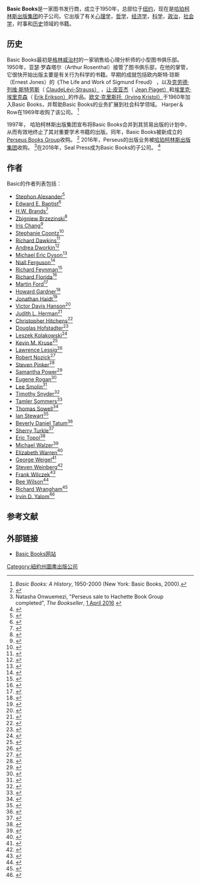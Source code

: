 {{NotChineseTitle|time=2021-02-08T11:42:00+00:00}}
{{Infobox publisher
| image = Basic Books colophon.png
| parent = 哈珀柯林斯出版集团
| status = 
| founded = 1950
| founder = Arthur Rosenthal<ref>{{Cite news|issn = 0362-4331|last = Vitello|first = Paul|title = Arthur Rosenthal, Academic Book Publisher, Dies at 93|work = The New York Times|access-date = 2018-01-15|date = 2013-07-08|url = https://www.nytimes.com/2013/07/09/business/media/arthur-rosenthal-93-dies-published-academic-books.html|archive-date = 2020-11-27|archive-url = https://web.archive.org/web/20201127015139/http://www.nytimes.com/2013/07/09/business/media/arthur-rosenthal-93-dies-published-academic-books.html|dead-url = no}}</ref>
| successor = 
| country = 美国
| headquarters = [[纽约|纽约]]
| isbn_code = 
| url = {{URL|www.basicbooks.com}}
}}
'''Basic Books'''是一家图书发行商，成立于1950年，总部位于[[纽约|纽约]]，现在是[[哈珀柯林斯|哈珀柯林斯出版集团]]的子公司。它出版了有关[[心理学|心理学]]，[[哲学|哲学]]，[[经济学|经济学]]，[[科学|科学]]，[[政治|政治]]，[[社会学|社会学]]，时事和[[历史|历史]]领域的书籍。

== 历史 ==
Basic Books最初是[[格林威治村|格林威治村]]的一家销售给心理分析师的小型图书俱乐部。 1950年，亚瑟·罗森塔尔（Arthur Rosenthal）接管了图书俱乐部，在他的掌管，它很快开始出版主要是有关行为科学的书籍。早期的成就包括欧内斯特·琼斯（Ernest Jones）的《The Life and Work of Sigmund Freud》 ，以及[[克勞德·李維-史陀|克劳德·列维·斯特劳斯]]（ [[克勞德·李維-史陀|ClaudeLévi-Strauss）]] ，[[讓·皮亞傑|让·皮亚杰]]（ [[讓·皮亞傑|Jean Piaget）]]和[[爱利克·埃里克森|埃里克·埃里克森]]（ [[爱利克·埃里克森|Erik Erikson）]]的作品。[[欧文·克里斯托|欧文·克里斯托（Irving Kristol）]]于1960年加入Basic Books，并帮助Basic Books的业务扩展到社会科学领域。 Harper＆Row在1969年收购了该公司。 <ref>''Basic Books: A History'', 1950-2000 (New York: Basic Books, 2000).</ref>

1997年， 哈珀柯林斯出版集团宣布将Basic Books合并到其贸易出版的计划中，从而有效地终止了其对重要学术书籍的出版。同年，Basic Books被新成立的[[珀修斯圖書集團|Perseus Books Group]]收购。 <ref>{{Cite news|url=https://query.nytimes.com/gst/fullpage.html?res=9E04E6D9153EF931A1575BC0A961958260|title=HarperCollins Selling Basic Books Unit to Venture Capital Firm|date=August 22, 1997|author=Doreen Carvajal|work=[[The_New_York_Times|The New York Times]]}}</ref> 2016年，Perseus的出版业务被[[哈珀柯林斯|哈珀柯林斯出版集团]]收购。 <ref>Natasha Onwuemezi, "Perseus sale to Hachette Book Group completed", ''The Bookseller'', [http://www.thebookseller.com/news/perseus-sale-hachette-book-group-confirmed-325625 1 April 2016] {{Wayback|url=http://www.thebookseller.com/news/perseus-sale-hachette-book-group-confirmed-325625 |date=20210131010723 }}</ref>在2018年，Seal Press成为Basic Books的子公司。 <ref>{{Cite web|title=Hachette Book Group Reorganizes Lines, Announces About 25 Layoffs As DiPreta Departs|url=https://lunch.publishersmarketplace.com/2018/11/hachette-book-group-reorganizes-lines-announces-layoffs-as-dipreta-departs/|accessdate=2018-12-30|date=2018-11-13|work=Publishers Lunch|archive-date=2019-04-11|archive-url=https://web.archive.org/web/20190411130340/https://lunch.publishersmarketplace.com/2018/11/hachette-book-group-reorganizes-lines-announces-layoffs-as-dipreta-departs/|dead-url=no}}</ref>

== 作者 ==
Basic的作者列表包括：

* [[Stephon_Alexander|Stephon Alexander]]<ref>{{cite web|title=The Jazz of Physics|url=https://www.basicbooks.com/titles/stephon-alexander/the-jazz-of-physics/9780465093571/|publisher=Basic Books|last1=Alexander|first1=Stephon|website=Basic Books|access-date=6 November 2019|archive-date=2020-12-18|archive-url=https://web.archive.org/web/20201218161256/https://www.basicbooks.com/titles/stephon-alexander/the-jazz-of-physics/9780465093571/|dead-url=no}}</ref>
* [[Edward_E._Baptist|Edward E. Baptist]]<ref>{{cite web|title=The Half Has Never Been Told|url=https://www.basicbooks.com/titles/edward-e-baptist/the-half-has-never-been-told/9780465049660/|publisher=Basic Books|last1=Baptist|first1=Edward|website=Basic Books|access-date=6 November 2019|archive-date=2020-12-02|archive-url=https://web.archive.org/web/20201202164134/https://www.basicbooks.com/titles/edward-e-baptist/the-half-has-never-been-told/9780465049660/|dead-url=no}}</ref>
* [[H.W._Brands|H.W. Brands]]<ref>{{cite web|title=Dreams of El Dorado|url=https://www.basicbooks.com/titles/h-w-brands/dreams-of-el-dorado/9781541672536/|publisher=Basic Books|last1=Brands|first1=H.W.|website=Basic Books|access-date=6 November 2019|archive-date=2020-12-16|archive-url=https://web.archive.org/web/20201216232621/https://www.basicbooks.com/titles/h-w-brands/dreams-of-el-dorado/9781541672536/|dead-url=no}}</ref>
* [[Zbigniew_Brzezinski|Zbigniew Brzezinski]]<ref>{{cite web|title=Books by Zbigniew Brzezinski|url=https://www.basicbooks.com/contributor/zbigniew-brzezinski/|publisher=Basic Books|last1=Brzezinski|first1=Zbigniew|access-date=6 November 2019|archive-date=2020-08-08|archive-url=https://web.archive.org/web/20200808094330/https://www.basicbooks.com/contributor/zbigniew-brzezinski/|dead-url=no}}</ref>
* [[Iris_Chang|Iris Chang]]<ref>{{cite web|title=The Rape of Nanking|url=https://www.basicbooks.com/titles/iris-chang/the-rape-of-nanking/9780465068364/|publisher=Basic Books|last1=Chang|first1=Iris|website=Basic Books|access-date=6 November 2019|archive-date=2020-12-02|archive-url=https://web.archive.org/web/20201202144850/https://www.basicbooks.com/titles/iris-chang/the-rape-of-nanking/9780465068364/|dead-url=no}}</ref>
* [[Stephanie_Coontz|Stephanie Coontz]]<ref>{{cite web|title=Books by Stephanie Coontz|url=https://www.basicbooks.com/contributor/stephanie-coontz/|publisher=Basic Books|last1=Coontz|first1=Stephanie|access-date=6 November 2019|archive-date=2020-08-08|archive-url=https://web.archive.org/web/20200808231545/https://www.basicbooks.com/contributor/stephanie-coontz/|dead-url=no}}</ref>
* [[Richard_Dawkins|Richard Dawkins]]<ref>{{cite web|title=River Out of Eden|url=https://www.basicbooks.com/titles/richard-dawkins/river-out-of-eden/9780465069903/|publisher=Basic Books|last1=Dawkins|first1=Richard|website=Basic Books|access-date=6 November 2019|archive-date=2020-08-08|archive-url=https://web.archive.org/web/20200808090507/https://www.basicbooks.com/titles/richard-dawkins/river-out-of-eden/9780465069903/|dead-url=no}}</ref>
* [[Andrea_Dworkin|Andrea Dworkin]]<ref>{{cite web|title=Intercourse|url=https://www.basicbooks.com/titles/andrea-dworkin/intercourse/9780465017522/|publisher=Basic Books|last1=Andrea|first1=Dworkin|website=Basic Books|access-date=6 November 2019|archive-date=2020-10-24|archive-url=https://web.archive.org/web/20201024081149/https://www.basicbooks.com/titles/andrea-dworkin/intercourse/9780465017522/|dead-url=no}}</ref>
* [[Michael_Eric_Dyson|Michael Eric Dyson]]<ref>{{cite web|title=April 4, 1968|url=https://www.basicbooks.com/titles/michael-eric-dyson/april-4-1968/9780465012862/|publisher=Basic Books|last1=Dyson|first1=Michael Eric|website=Basic Books|access-date=6 November 2019|archive-date=2020-08-08|archive-url=https://web.archive.org/web/20200808083657/https://www.basicbooks.com/titles/michael-eric-dyson/april-4-1968/9780465012862/|dead-url=no}}</ref>
* [[Niall_Ferguson|Niall Ferguson]]<ref>{{cite web|title=Empire|url=https://www.basicbooks.com/titles/niall-ferguson/empire/9780465023295/|publisher=Basic Book|last1=Ferguson|first1=Niall|website=Basic Books|access-date=6 November 2019|archive-date=2020-10-28|archive-url=https://web.archive.org/web/20201028023223/https://www.basicbooks.com/titles/niall-ferguson/empire/9780465023295/|dead-url=no}}</ref>
* [[Richard_Feynman|Richard Feynman]]<ref>{{cite web|title=The Featured Feynman|url=https://www.basicbooks.com/imprint/perseus/basic-books/page/categories/the-featured-feynman/|publisher=Basic Books|last1=Feynman|first1=Richard|website=Basic Books|access-date=6 November 2019|archive-date=2020-08-08|archive-url=https://web.archive.org/web/20200808084239/https://www.basicbooks.com/imprint/perseus/basic-books/page/categories/the-featured-feynman/|dead-url=no}}</ref>
* [[Richard_Florida|Richard Florida]]<ref>{{cite web|title=Books by Richard Florida|url=https://www.basicbooks.com/contributor/richard-florida/|publisher=Basic Books|last1=Florida|first1=Richard|access-date=6 November 2019|archive-date=2020-08-14|archive-url=https://web.archive.org/web/20200814071036/https://www.basicbooks.com/contributor/richard-florida/|dead-url=no}}</ref>
* [[Martin_Ford_(author)|Martin Ford]]<ref>{{cite web|title=Rise of the Robots|url=https://www.basicbooks.com/titles/martin-ford/rise-of-the-robots/9780465097531/|publisher=Basic Books|last1=Ford|first1=Richard|website=Basic Books|access-date=6 November 2019|archive-date=2020-12-08|archive-url=https://web.archive.org/web/20201208134327/https://www.basicbooks.com/titles/martin-ford/rise-of-the-robots/9780465097531/|dead-url=no}}</ref>
* [[Howard_Gardner|Howard Gardner]]<ref>{{cite web|title=Frames of Mind|url=https://www.basicbooks.com/titles/howard-gardner/frames-of-mind/9780465024339/|publisher=Basic Books|last1=Gardner|first1=Howard|website=Basic Books|access-date=6 November 2019|archive-date=2020-08-15|archive-url=https://web.archive.org/web/20200815081950/https://www.basicbooks.com/titles/howard-gardner/frames-of-mind/9780465024339/|dead-url=no}}</ref>
* [[Jonathan_Haidt|Jonathan Haidt]]<ref>{{cite web|title=The Happiness Hypothesis|url=https://www.basicbooks.com/titles/jonathan-haidt/the-happiness-hypothesis/9780465028023/|publisher=Basic Books|last1=Haidt|first1=Jonathan|website=Basic Books|access-date=6 November 2019|archive-date=2020-10-29|archive-url=https://web.archive.org/web/20201029084934/https://www.basicbooks.com/titles/jonathan-haidt/the-happiness-hypothesis/9780465028023/|dead-url=no}}</ref>
* [[Victor_Davis_Hanson|Victor Davis Hanson]]<ref>{{cite web|title=The Second World Wars|url=https://www.basicbooks.com/titles/victor-davis-hanson/the-second-world-wars/9781541674103/|publisher=Basic Books|last1=Hanson|first1=Victor Davis|website=Basic Books|access-date=6 November 2019|archive-date=2020-12-02|archive-url=https://web.archive.org/web/20201202160309/https://www.basicbooks.com/titles/victor-davis-hanson/the-second-world-wars/9781541674103/|dead-url=no}}</ref>
* [[Judith_L._Herman|Judith L. Herman]]<ref>{{cite web|title=Trauma and Recovery|url=https://www.basicbooks.com/titles/judith-l-herman/trauma-and-recovery/9780465061716/|publisher=Basic Books|last1=Herman|first1=Judith|website=Basic Books|access-date=6 November 2019|archive-date=2020-11-12|archive-url=https://web.archive.org/web/20201112021755/https://www.basicbooks.com/titles/judith-l-herman/trauma-and-recovery/9780465061716/|dead-url=no}}</ref>
* [[Christopher_Hitchens|Christopher Hitchens]]<ref>{{cite web|title=Letters to a Young Contrarian|url=https://www.basicbooks.com/titles/christopher-hitchens/letters-to-a-young-contrarian/9780465030330/|publisher=Basic Books|last1=Hitchens|first1=Christopher|website=Basic Books|access-date=6 November 2019|archive-date=2020-12-02|archive-url=https://web.archive.org/web/20201202155422/https://www.basicbooks.com/titles/christopher-hitchens/letters-to-a-young-contrarian/9780465030330/|dead-url=no}}</ref>
* [[Douglas_Hofstadter|Douglas Hofstadter]]<ref>{{cite web|title=Godel, Escher, Bach|url=https://www.basicbooks.com/titles/douglas-r-hofstadter/godel-escher-bach/9780465026562/|publisher=Basic Books|last1=Hofstadter|first1=Douglas|website=Basic Books|access-date=6 November 2019|archive-date=2021-01-25|archive-url=https://web.archive.org/web/20210125174147/https://www.basicbooks.com/titles/douglas-r-hofstadter/godel-escher-bach/9780465026562/|dead-url=no}}</ref>
* [[Leszek_Kolakowski|Leszek Kolakowski]]<ref>{{cite web|title=Why Is There Something Rather Than Nothing?|url=https://www.basicbooks.com/titles/leszek-kolakowski/why-is-there-something-rather-than-nothing/9780465004997/|publisher=Basic Books|last1=Kolakowski|first1=Leszek|website=Basic Books|access-date=6 November 2019|archive-date=2020-08-08|archive-url=https://web.archive.org/web/20200808085929/https://www.basicbooks.com/titles/leszek-kolakowski/why-is-there-something-rather-than-nothing/9780465004997/|dead-url=no}}</ref>
* [[Kevin_M._Kruse|Kevin M. Kruse]]<ref>{{cite web|title=One Nation Under God|url=https://www.basicbooks.com/titles/kevin-m-kruse/one-nation-under-god/9780465097418/|publisher=Basic Books|last1=Kruse|first1=Kevin|website=Basic Books|access-date=6 November 2019|archive-date=2020-12-02|archive-url=https://web.archive.org/web/20201202162947/https://www.basicbooks.com/titles/kevin-m-kruse/one-nation-under-god/9780465097418/|dead-url=no}}</ref>
* [[Lawrence_Lessig|Lawrence Lessig]]<ref>{{cite web|title=Code|url=https://www.basicbooks.com/titles/lawrence-lessig/code/9780465039142/|publisher=Basic Books|last1=Lessig|first1=Lawrence|website=Basic Books|access-date=6 November 2019|archive-date=2020-07-26|archive-url=https://web.archive.org/web/20200726153019/https://www.basicbooks.com/titles/lawrence-lessig/code/9780465039142/|dead-url=no}}</ref>
* [[Robert_Nozick|Robert Nozick]]<ref>{{cite web|title=Anarchy, State, and Utopia|url=https://www.basicbooks.com/titles/robert-nozick/anarchy-state-and-utopia/9780465051007/|publisher=Basic Books|last1=Nozick|first1=Robert|website=Basic Books|access-date=6 November 2019|archive-date=2020-12-02|archive-url=https://web.archive.org/web/20201202163927/https://www.basicbooks.com/titles/robert-nozick/anarchy-state-and-utopia/9780465051007/|dead-url=no}}</ref>
* [[Steven_Pinker|Steven Pinker]]<ref>{{cite web|title=Words and Rules|url=https://www.basicbooks.com/titles/steven-pinker/words-and-rules/9780465072705/|publisher=Basic Books|last1=Pinker|first1=Steven|website=Basic Books|access-date=6 November 2019|archive-date=2020-08-08|archive-url=https://web.archive.org/web/20200808233714/https://www.basicbooks.com/titles/steven-pinker/words-and-rules/9780465072705/|dead-url=no}}</ref>
* [[Samantha_Power|Samantha Power]]<ref>{{cite web|title="A Problem from Hell"|url=https://www.basicbooks.com/titles/samantha-power/a-problem-from-hell/9780465061518/|publisher=Basic Books|last1=Power|first1=Samantha|website=Basic Books|access-date=6 November 2019|archive-date=2020-12-02|archive-url=https://web.archive.org/web/20201202163240/https://www.basicbooks.com/titles/samantha-power/a-problem-from-hell/9780465061518/|dead-url=no}}</ref>
* [[Eugene_Rogan|Eugene Rogan]]<ref>{{cite web|title=Books by Eugene Rogan|url=https://www.basicbooks.com/contributor/eugene-rogan/|publisher=Basic Books|last1=Rogan|first1=Eugene|website=Basic Books|access-date=6 November 2019|archive-date=2020-08-08|archive-url=https://web.archive.org/web/20200808235748/https://www.basicbooks.com/contributor/eugene-rogan/|dead-url=no}}</ref>
* [[Lee_Smolin|Lee Smolin]]<ref>{{cite web|title=Three Roads to Quantum Gravity|url=https://www.basicbooks.com/titles/lee-smolin/three-roads-to-quantum-gravity/9780465094547/|publisher=Basic Books|last1=Smolin|first1=Lee|website=Basic Books|access-date=6 November 2019|archive-date=2020-08-08|archive-url=https://web.archive.org/web/20200808085345/https://www.basicbooks.com/titles/lee-smolin/three-roads-to-quantum-gravity/9780465094547/|dead-url=no}}</ref>
* [[Timothy_Snyder|Timothy Snyder]]<ref>{{cite web|title=Bloodlands|url=https://www.basicbooks.com/titles/timothy-snyder/bloodlands/9780465031474/|publisher=Basic Books|last1=Snyder|first1=Timothy|website=Basic Books|access-date=6 November 2019|archive-date=2021-01-26|archive-url=https://web.archive.org/web/20210126033509/https://www.basicbooks.com/titles/timothy-snyder/bloodlands/9780465031474/|dead-url=no}}</ref>
* [[Tamler_Sommers|Tamler Sommers]]<ref>{{cite web|title=Why Honor Matters|url=https://www.basicbooks.com/titles/tamler-sommers/why-honor-matters/9780465098873/|publisher=Basic Books|last1=Sommers|first1=Tamler|website=Basic Books|access-date=6 November 2019|archive-date=2020-11-02|archive-url=https://web.archive.org/web/20201102070341/https://www.basicbooks.com/titles/tamler-sommers/why-honor-matters/9780465098873/|dead-url=no}}</ref>
* [[Thomas_Sowell|Thomas Sowell]]<ref>{{cite web|title=Books by Thomas Sowell|url=https://www.basicbooks.com/contributor/thomas-sowell/|publisher=Basic Books|last1=Sowell|first1=Thomas|website=Basic Books|access-date=6 November 2019|archive-date=2020-09-19|archive-url=https://web.archive.org/web/20200919100806/https://www.basicbooks.com/contributor/thomas-sowell/|dead-url=no}}</ref>
* [[Ian_Stewart_(mathematician)|Ian Stewart]]<ref>{{cite web|title=Books by Ian Stewart|url=https://www.basicbooks.com/contributor/ian-stewart/|publisher=Basic Books|last1=Stewart|first1=Ian|website=Basic Books|access-date=6 November 2019|archive-date=2020-10-01|archive-url=https://web.archive.org/web/20201001041859/https://www.basicbooks.com/contributor/ian-stewart/|dead-url=no}}</ref>
* [[Beverly_Daniel_Tatum|Beverly Daniel Tatum]]<ref>{{cite web|title=Why Are all the Black Kids Sitting Together in the Cafeteria?|url=https://www.basicbooks.com/titles/beverly-daniel-tatum/why-are-all-the-black-kids-sitting-together-in-the-cafeteria/9780465060689/|publisher=Basic Books|last1=Tatum|first1=Beverly Daniel|website=Basic Books|access-date=6 November 2019|archive-date=2020-12-16|archive-url=https://web.archive.org/web/20201216150410/https://www.basicbooks.com/titles/beverly-daniel-tatum/why-are-all-the-black-kids-sitting-together-in-the-cafeteria/9780465060689/|dead-url=no}}</ref>
* [[Sherry_Turkle|Sherry Turkle]]<ref>{{cite web|title=Alone Together|url=https://www.basicbooks.com/titles/sherry-turkle/alone-together/9780465093656/|publisher=Basic Books|last1=Turkle|first1=Sherry|website=Basic Books|access-date=6 November 2019|archive-date=2021-01-27|archive-url=https://web.archive.org/web/20210127170037/https://www.basicbooks.com/titles/sherry-turkle/alone-together/9780465093656/|dead-url=no}}</ref>
* [[Eric_Topol|Eric Topol]]<ref>{{cite web|title=Books by Eric Topol|url=https://www.basicbooks.com/contributor/eric-topol/|date=27 June 2017|publisher=Basic Books|last1=Topol|first1=Eric|website=Basic Books|access-date=6 November 2019|archive-date=2020-08-08|archive-url=https://web.archive.org/web/20200808093825/https://www.basicbooks.com/contributor/eric-topol/|dead-url=no}}</ref>
* [[Michael_Walzer|Michael Walzer]]<ref>{{cite web|title=Just and Unjust Wars|url=https://www.basicbooks.com/titles/michael-walzer/just-and-unjust-wars/9780465052714/|publisher=Basic Books|last1=Walzer|first1=Michael|website=Basic Books|access-date=6 November 2019|archive-date=2020-12-02|archive-url=https://web.archive.org/web/20201202164304/https://www.basicbooks.com/titles/michael-walzer/just-and-unjust-wars/9780465052714/|dead-url=no}}</ref>
* [[Elizabeth_Warren|Elizabeth Warren]]<ref>{{cite web|title=The Two Income Trap|url=https://www.basicbooks.com/titles/elizabeth-warren/the-two-income-trap/9780465097708/|publisher=Basic Books|last1=Warren|first1=Elizabeth|website=Basic Books|access-date=6 November 2019|archive-date=2020-11-27|archive-url=https://web.archive.org/web/20201127144756/https://www.basicbooks.com/titles/elizabeth-warren/the-two-income-trap/9780465097708/|dead-url=no}}</ref>
* [[George_Weigel|George Weigel]]<ref>{{cite web|title=Books by George Weigel|url=https://www.basicbooks.com/contributor/george-weigel/|publisher=Basic Books|last1=Weigel|first1=George|website=Basic Books|access-date=6 November 2019|archive-date=2020-11-27|archive-url=https://web.archive.org/web/20201127151817/https://www.basicbooks.com/contributor/george-weigel/|dead-url=no}}</ref>
* [[Steven_Weinberg|Steven Weinberg]]<ref>{{cite web|title=The First Three Minutes|url=https://www.basicbooks.com/titles/steven-weinberg/the-first-three-minutes/9780465024377/|publisher=Basic Books|last1=Weinberg|first1=Steven|website=Basic Books|access-date=6 November 2019|archive-date=2020-10-29|archive-url=https://web.archive.org/web/20201029074332/https://www.basicbooks.com/titles/steven-weinberg/the-first-three-minutes/9780465024377/|dead-url=no}}</ref>
* [[Frank_Wilczek|Frank Wilczek]]<ref>{{cite web|title=The Lightness of Being|url=https://www.basicbooks.com/titles/frank-wilczek/the-lightness-of-being/9780465018956/|publisher=Basic Books|last1=Wilczek|first1=Frank|website=Basic Books|access-date=6 November 2019|archive-date=2020-08-08|archive-url=https://web.archive.org/web/20200808084553/https://www.basicbooks.com/titles/frank-wilczek/the-lightness-of-being/9780465018956/|dead-url=no}}</ref>
* [[Bee_Wilson|Bee Wilson]]<ref>{{cite web|title=Books by Bee Wilson|url=https://www.basicbooks.com/contributor/bee-wilson/|publisher=Basic Books|last1=Wilson|first1=Bee|website=Basic Books|access-date=6 November 2019|archive-date=2020-10-01|archive-url=https://web.archive.org/web/20201001040154/https://www.basicbooks.com/contributor/bee-wilson/|dead-url=no}}</ref>
* [[Richard_Wrangham|Richard Wrangham]]<ref>{{cite web|title=Catching Fire|url=https://www.basicbooks.com/titles/richard-wrangham/catching-fire/9780465020416/|publisher=Basic Books|last1=Wrangham|first1=Richard|website=Basic Books|access-date=6 November 2019|archive-date=2021-01-01|archive-url=https://web.archive.org/web/20210101010401/https://www.basicbooks.com/titles/richard-wrangham/catching-fire/9780465020416/|dead-url=no}}</ref>
* [[Irvin_D._Yalom|Irvin D. Yalom]]<ref>{{cite web|title=Books by Irvin D. Yalom|url=https://www.basicbooks.com/contributor/irvin-d-yalom/|publisher=Basic Book|last1=Yalom|first1=Irvin D.|website=Basic Books|access-date=6 November 2019|archive-date=2020-10-01|archive-url=https://web.archive.org/web/20201001042224/https://www.basicbooks.com/contributor/irvin-d-yalom/|dead-url=no}}</ref>

== 参考文献 ==
{{Reflist}}

== 外部链接 ==

* [http://www.basicbooks.com/ Basic Books网站] {{Wayback|url=http://www.basicbooks.com/ |date=20191130121723 }}

[[Category:紐約州圖書出版公司|Category:紐約州圖書出版公司]]
